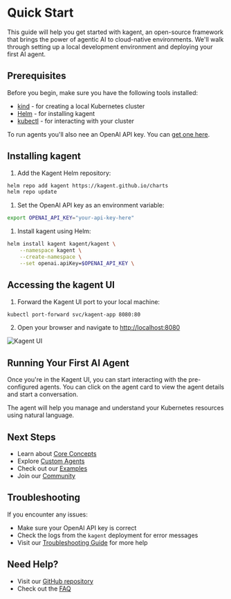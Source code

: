 # Quick Start

This guide will help you get started with kagent, an open-source framework that brings the power of agentic AI to cloud-native environments. We'll walk through setting up a local development environment and deploying your first AI agent.

## Prerequisites

Before you begin, make sure you have the following tools installed:

- [kind](https://kind.sigs.k8s.io/docs/user/quick-start/) - for creating a local Kubernetes cluster
- [Helm](https://helm.sh/docs/intro/install/) - for installing kagent
- [kubectl](https://kubernetes.io/docs/tasks/tools/) - for interacting with your cluster

To run agents you'll also nee an OpenAI API key. You can [get one here](https://platform.openai.com/account/api-keys).

## Installing kagent

1. Add the Kagent Helm repository:

```bash
helm repo add kagent https://kagent.github.io/charts
helm repo update
```


1. Set the OpenAI API key as an environment variable:

```bash
export OPENAI_API_KEY="your-api-key-here"
```

1. Install kagent using Helm:

```bash
helm install kagent kagent/kagent \
    --namespace kagent \
    --create-namespace \
    --set openai.apiKey=$OPENAI_API_KEY \
```


## Accessing the kagent UI

1. Forward the Kagent UI port to your local machine:

```bash
kubectl port-forward svc/kagent-app 8080:80
```

2. Open your browser and navigate to [http://localhost:8080](http://localhost:8080)


![Kagent UI](/images/kagent-ui.png)

## Running Your First AI Agent

Once you're in the Kagent UI, you can start interacting with the pre-configured agents. You can click on the agent card to view the agent details and start a conversation.

The agent will help you manage and understand your Kubernetes resources using natural language.

## Next Steps

- Learn about [Core Concepts](/docs/concepts)
- Explore [Custom Agents](/docs/custom-agents)
- Check out our [Examples](/docs/examples)
- Join our [Community](/community)

## Troubleshooting

If you encounter any issues:

- Make sure your OpenAI API key is correct
- Check the logs from the `kagent` deployment for error messages
- Visit our [Troubleshooting Guide](/docs/troubleshooting) for more help

## Need Help?

- Visit our [GitHub repository](https://github.com/kagent-dev/kagent)
- Check out the [FAQ](/docs/faq)
